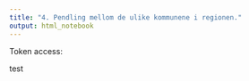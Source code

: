 ```yaml
---
title: "4. Pendling mellom de ulike kommunene i regionen."
output: html_notebook
---
```


Token access: 

test





